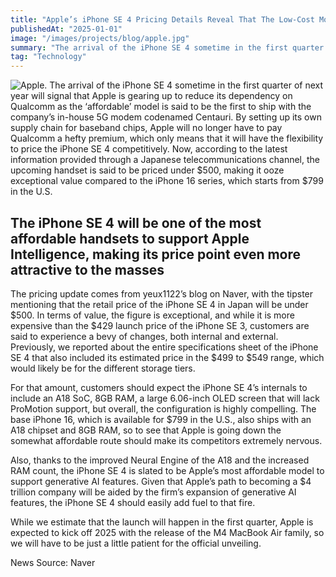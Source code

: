 ```yaml
---
title: "Apple’s iPhone SE 4 Pricing Details Reveal That The Low-Cost Model Will Be Available For Under $500, Thanks To The Use Of A Custom 5G Modem"
publishedAt: "2025-01-01"
image: "/images/projects/blog/apple.jpg"
summary: "The arrival of the iPhone SE 4 sometime in the first quarter of next year will signal that Apple is gearing up to reduce its dependency ..."
tag: "Technology"
---
```


![Apple.](/images/projects/blog/apple.jpg)
The arrival of the iPhone SE 4 sometime in the first quarter of next year will signal that Apple is gearing up to reduce its dependency on Qualcomm as the ‘affordable’ model is said to be the first to ship with the company’s in-house 5G modem codenamed Centauri. By setting up its own supply chain for baseband chips, Apple will no longer have to pay Qualcomm a hefty premium, which only means that it will have the flexibility to price the iPhone SE 4 competitively. Now, according to the latest information provided through a Japanese telecommunications channel, the upcoming handset is said to be priced under $500, making it ooze exceptional value compared to the iPhone 16 series, which starts from $799 in the U.S.

## The iPhone SE 4 will be one of the most affordable handsets to support Apple Intelligence, making its price point even more attractive to the masses

The pricing update comes from yeux1122’s blog on Naver, with the tipster mentioning that the retail price of the iPhone SE 4 in Japan will be under $500. In terms of value, the figure is exceptional, and while it is more expensive than the $429 launch price of the iPhone SE 3, customers are said to experience a bevy of changes, both internal and external. Previously, we reported about the entire specifications sheet of the iPhone SE 4 that also included its estimated price in the $499 to $549 range, which would likely be for the different storage tiers.

For that amount, customers should expect the iPhone SE 4’s internals to include an A18 SoC, 8GB RAM, a large 6.06-inch OLED screen that will lack ProMotion support, but overall, the configuration is highly compelling. The base iPhone 16, which is available for $799 in the U.S., also ships with an A18 chipset and 8GB RAM, so to see that Apple is going down the somewhat affordable route should make its competitors extremely nervous.

Also, thanks to the improved Neural Engine of the A18 and the increased RAM count, the iPhone SE 4 is slated to be Apple’s most affordable model to support generative AI features. Given that Apple’s path to becoming a $4 trillion company will be aided by the firm’s expansion of generative AI features, the iPhone SE 4 should easily add fuel to that fire.

While we estimate that the launch will happen in the first quarter, Apple is expected to kick off 2025 with the release of the M4 MacBook Air family, so we will have to be just a little patient for the official unveiling.

News Source: Naver